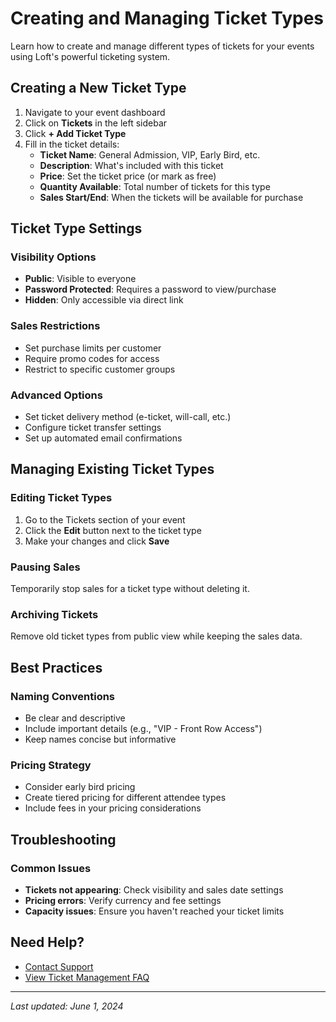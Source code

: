 # Creating and Managing Ticket Types

Learn how to create and manage different types of tickets for your events using Loft's powerful ticketing system.

## Creating a New Ticket Type

1. Navigate to your event dashboard
2. Click on **Tickets** in the left sidebar
3. Click **+ Add Ticket Type**
4. Fill in the ticket details:
   - **Ticket Name**: General Admission, VIP, Early Bird, etc.
   - **Description**: What's included with this ticket
   - **Price**: Set the ticket price (or mark as free)
   - **Quantity Available**: Total number of tickets for this type
   - **Sales Start/End**: When the tickets will be available for purchase

## Ticket Type Settings

### Visibility Options
- **Public**: Visible to everyone
- **Password Protected**: Requires a password to view/purchase
- **Hidden**: Only accessible via direct link

### Sales Restrictions
- Set purchase limits per customer
- Require promo codes for access
- Restrict to specific customer groups

### Advanced Options
- Set ticket delivery method (e-ticket, will-call, etc.)
- Configure ticket transfer settings
- Set up automated email confirmations

## Managing Existing Ticket Types

### Editing Ticket Types
1. Go to the Tickets section of your event
2. Click the **Edit** button next to the ticket type
3. Make your changes and click **Save**

### Pausing Sales
Temporarily stop sales for a ticket type without deleting it.

### Archiving Tickets
Remove old ticket types from public view while keeping the sales data.

## Best Practices

### Naming Conventions
- Be clear and descriptive
- Include important details (e.g., "VIP - Front Row Access")
- Keep names concise but informative

### Pricing Strategy
- Consider early bird pricing
- Create tiered pricing for different attendee types
- Include fees in your pricing considerations

## Troubleshooting

### Common Issues
- **Tickets not appearing**: Check visibility and sales date settings
- **Pricing errors**: Verify currency and fee settings
- **Capacity issues**: Ensure you haven't reached your ticket limits

## Need Help?

- [Contact Support](/troubleshooting/contact-support)
- [View Ticket Management FAQ](/troubleshooting/faq#tickets)

---
*Last updated: June 1, 2024*
